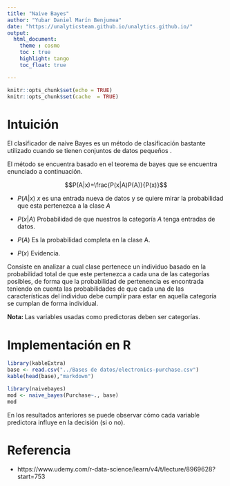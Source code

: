 ```yaml
---
title: "Naive Bayes"
author: "Yubar Daniel Marín Benjumea"
date: "https://unalyticsteam.github.io/unalytics.github.io/"
output: 
  html_document:
    theme : cosmo
    toc : true
    highlight: tango
    toc_float: true

---
```


```r
knitr::opts_chunk$set(echo = TRUE)
knitr::opts_chunk$set(cache  = TRUE)
```


# Intuición 


El clasificador de naive Bayes es un método de clasificación bastante utilizado cuando se tienen conjuntos de datos pequeños .

El método se encuentra basado en el teorema de bayes que se encuentra enunciado a continuación.


$$P(A|x)=\frac{P(x|A)P(A)}{P(x)}$$

* $P(A|x)$  $x$ es una entrada nueva de datos y se quiere mirar la probabilidad que esta pertenezca a la clase $A$

* $P(x|A)$ Probabilidad de que nuestros la categoría $A$ tenga entradas de datos.

* $P(A)$ Es la probabilidad completa en la clase A.

* $P(x)$ Evidencia.


Consiste en analizar a cual clase pertenece un individuo basado en la probabilidad total de que este pertenezca a cada una de las categorías posibles, de forma  que la probabilidad de pertenencia es encontrada teniendo en cuenta las probabilidades de que cada una de las características del individuo debe cumplir para estar en aquella categoría  se cumplan de forma individual. 
 
**Nota: ** Las variables usadas como predictoras deben ser categorías.

# Implementación en R

```r
library(kableExtra)
base <- read.csv("../Bases de datos/electronics-purchase.csv")
kable(head(base),"markdown")
```


```r
library(naivebayes)
mod <- naive_bayes(Purchase~., base)
mod
```


En los resultados anteriores se puede observar cómo cada variable predictora influye en la decisión (si o no).

# Referencia

* https://www.udemy.com/r-data-science/learn/v4/t/lecture/8969628?start=753
